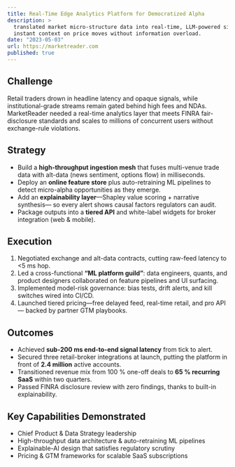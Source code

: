 ```yaml
---
title: Real-Time Edge Analytics Platform for Democratized Alpha
description: >
  translated market micro-structure data into real-time, LLM-powered signals and interactive dashboards—giving traders
  instant context on price moves without information overload.
date: "2023-05-03"
url: https://marketreader.com
published: true
---
```


## Challenge  
Retail traders drown in headline latency and opaque signals, while
institutional-grade streams remain gated behind high fees and NDAs. MarketReader
needed a real-time analytics layer that meets FINRA fair-disclosure standards and
scales to millions of concurrent users without exchange-rule violations.

## Strategy  
* Build a **high-throughput ingestion mesh** that fuses multi-venue trade data
  with alt-data (news sentiment, options flow) in milliseconds.  
* Deploy an **online feature store** plus auto-retraining ML pipelines to detect
  micro-alpha opportunities as they emerge.  
* Add an **explainability layer**—Shapley value scoring + narrative synthesis—
  so every alert shows causal factors regulators can audit.  
* Package outputs into a **tiered API** and white-label widgets for broker
  integration (web & mobile).

## Execution  
1. Negotiated exchange and alt-data contracts, cutting raw-feed latency to
   &lt;5 ms hop.  
2. Led a cross-functional **“ML platform guild”**: data engineers, quants, and
   product designers collaborated on feature pipelines and UI surfacing.  
3. Implemented model-risk governance: bias tests, drift alerts, and kill
   switches wired into CI/CD.  
4. Launched tiered pricing—free delayed feed, real-time retail, and pro API—
   backed by partner GTM playbooks.

## Outcomes  
* Achieved **sub-200 ms end-to-end signal latency** from tick to alert.  
* Secured three retail-broker integrations at launch, putting the platform in
  front of **2.4 million** active accounts.  
* Transitioned revenue mix from 100 % one-off deals to **65 % recurring SaaS**
  within two quarters.  
* Passed FINRA disclosure review with zero findings, thanks to built-in
  explainability.

## Key Capabilities Demonstrated  
* Chief Product & Data Strategy leadership  
* High-throughput data architecture & auto-retraining ML pipelines  
* Explainable-AI design that satisfies regulatory scrutiny  
* Pricing & GTM frameworks for scalable SaaS subscriptions
